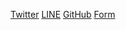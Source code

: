 
[Twitter](https://twitter.com/Knob_nbr41to)
[LINE](https://note.com/nbr41)
[GitHub](https://github.com/nbr41to)
[Form](https://form.run/@nobContact)

